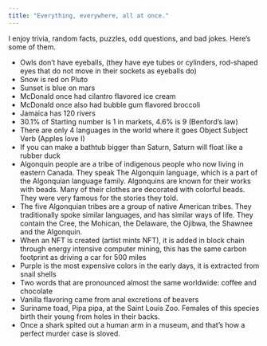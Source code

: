 ```yaml
---
title: "Everything, everywhere, all at once."
---
```


I enjoy trivia, random facts, puzzles, odd questions, and bad jokes. 
Here's some of them.

- Owls don’t have eyeballs, (they have eye tubes or cylinders, rod-shaped eyes that do not move in their sockets as eyeballs do) 
- Snow is red on Pluto 
- Sunset is blue on mars 
- McDonald once had cilantro flavored ice cream 
- McDonald once also had bubble gum flavored broccoli 
- Jamaica has 120 rivers 
- 30.1% of Starting number is 1 in markets, 4.6% is 9 (Benford's law) 
- There are only 4 languages in the world where it goes Object Subject Verb (Apples love I) 
- If you can make a bathtub bigger than Saturn, Saturn will float like a rubber duck 
- Algonquin people are a tribe of indigenous people who now living in eastern Canada. They speak The Algonquin language, which is a part of the Algonquian language family. Algonquins are known for their works with beads. Many of their clothes are decorated with colorful beads. They were very famous for the stories they told. 
- The five Algonquian tribes are a group of native American tribes. They traditionally spoke similar languages, and has similar ways of life. They contain the Cree, the Mohican, the Delaware, the Ojibwa, the Shawnee and the Algonquin.
- When an NFT is created (artist mints NFT), it is added in block chain through energy intensive computer mining, this has the same carbon footprint as driving a car for 500 miles
- Purple is the most expensive colors in the early days, it is extracted from snail shells 
- Two words that are pronounced almost the same worldwide: coffee and chocolate 
- Vanilla flavoring came from anal excretions of beavers 
- Suriname toad, Pipa pipa, at the Saint Louis Zoo. Females of this species birth their young from holes in their backs.
- Once a shark spited out a human arm in a museum, and that's how a perfect murder case is sloved. 
